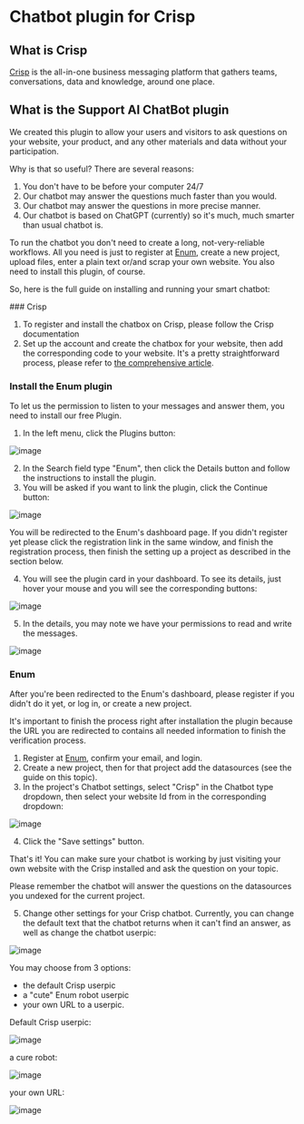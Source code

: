 
# Chatbot plugin for Crisp 

## What is Crisp

[Crisp](https://crisp.chat) is the all-in-one business messaging platform that gathers teams, conversations, data and knowledge, around one place.

## What is the Support AI ChatBot plugin

We created this plugin to allow your users and visitors to ask questions on your website, your product, and any other materials and data without your participation.

Why is that so useful? There are several reasons:

1. You don't have to be before your computer 24/7
2. Our chatbot may answer the questions much faster than you would.
3. Our chatbot may answer the questions in more precise manner.
4. Our chatbot is based on ChatGPT (currently) so it's much, much smarter than usual chatbot is.

To run the chatbot you don't need to create a long, not-very-reliable workflows. All you need is just to register at [Enum](https://enumhq.com), create a new project, upload files, enter a plain text or/and scrap your own website. You also need to install this plugin, of course.

So, here is the full guide on installing and running your smart chatbot:

<Steps>
### Crisp
  
  1. To register and install the chatbox on Crisp, please follow the Crisp documentation
  2. Set up the account and create the chatbox for your website, then add the corresponding code to your website. It's a pretty straightforward process, please refer to [the comprehensive article](https://help.crisp.chat/en/article/how-to-add-a-live-chat-to-my-website-10wcj3l/).

  
### Install the Enum plugin
  
  To let us the permission to listen to your messages and answer them, you need to install our free Plugin.
  1. In the left menu, click the Plugins button:
  
  ![image](https://github.com/StubbornDeer/enum-docs-nextra/assets/91156314/a55746eb-c153-4107-83e0-bb6d782d0be9)


2. In the Search field type "Enum", then click the Details button and follow the instructions to install the plugin.
  3. You will be asked if you want to link the plugin, click the Continue button:
  
  ![image](https://github.com/StubbornDeer/enum-docs-nextra/assets/91156314/d19bfb08-984f-4345-a3b2-96f375ec3d9c)
  
  You will be redirected to the Enum's dashboard page. If you didn't register yet please click the registration link in the same window, and finish the registration process, then finish the setting up a project as described in the section below.
  
4. You will see the plugin card in your dashboard. To see its details, just hover your mouse and you will see the corresponding buttons:
 
  ![image](https://github.com/StubbornDeer/enum-docs-nextra/assets/91156314/7cfc4cca-c2aa-45bb-9dac-3ffafa948dab)
  
 5. In the details, you may note we have your permissions to read and write the messages.
  
  ![image](https://github.com/StubbornDeer/enum-docs-nextra/assets/91156314/7cf7dfb4-7f85-40f2-9233-85efcd628125)


  
### Enum
  
  After you're been redirected to the Enum's dashboard, please register if you didn't do it yet, or log in, or create a new project. 
  
  <Callout>
  It's important to finish the process right after installation the plugin because the URL you are redirected to contains all needed information to finish the verification process.
  </Callout>
  
1. Register at [Enum](https://enumhq.com), confirm your email, and login. 
2. Create a new project, then for that project add the datasources (see the guide on this topic).
  3. In the project's Chatbot settings, select "Crisp" in the Chatbot type dropdown, then select your website Id from in the corresponding dropdown:
  
![image](https://github.com/StubbornDeer/enum-docs-nextra/assets/91156314/925e52b6-20a4-48e5-8b13-22414b7ccbf4)
  
  4. Click the "Save settings" button.
  
  That's it! You can make sure your chatbot is working by just visiting your own website with the Crisp installed and ask the question on your topic.
  
  <Callout>
  Please remember the chatbot will answer the questions on the datasources you undexed for the current project. 
  </Callout>
  
  5. Change other settings for your Crisp chatbot. 
  Currently, you can change the default text that the chatbot returns when it can't find an answer, as well as change the chatbot userpic:
  
  ![image](https://github.com/StubbornDeer/enum-docs-nextra/assets/91156314/fd6aaf3e-788f-4d14-9d75-0986062ec3a9)

  You may choose from 3 options:
  
  - the default Crisp userpic
  - a "cute" Enum robot userpic
  - your own URL to a userpic.
  
  Default Crisp userpic:
  
  ![image](https://github.com/StubbornDeer/enum-docs-nextra/assets/91156314/370cc93c-8eb4-49b8-9d33-676b13b02c99)

  
  a cure robot:
  
  ![image](https://github.com/StubbornDeer/enum-docs-nextra/assets/91156314/c1a4e2f7-e3a7-4620-b40d-8b074f1b4727)

  
  your own URL:
  
  ![image](https://github.com/StubbornDeer/enum-docs-nextra/assets/91156314/e799c9cf-47c7-4f55-b519-90a9e2500dd1)

  
</Steps>
